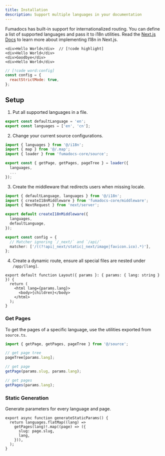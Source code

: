 ```yaml
---
title: Installation
description: Support multiple languages in your documentation
---
```


Fumadocs has built-in support for internationalized routing.
You can define a list of supported languages and pass it to i18n utilities. Read
the
[Next.js Docs](https://nextjs.org/docs/app/building-your-application/routing/internationalization)
to learn more about implementing I18n in Next.js.

```tsx
<div>Hello World</div>  // [!code highlight]
<div>Hello World</div>
<div>Goodbye</div>
<div>Hello World</div>
```

```js
// [!code word:config]
const config = {
  reactStrictMode: true,
};
```

## Setup

1. Put all supported languages in a file.

```ts title="i18n.ts"
export const defaultLanguage = 'en';
export const languages = ['en', 'cn'];
```

2. Change your current source configurations.

```ts title="source.ts"
import { languages } from '@/i18n';
import { map } from '@/.map';
import { loader } from 'fumadocs-core/source';

export const { getPage, getPages, pageTree } = loader({
  languages,
  ...
});
```

3. Create the middleware that redirects users when missing locale.

```ts title="middleware.ts"
import { defaultLanguage, languages } from '@/i18n';
import { createI18nMiddleware } from 'fumadocs-core/middleware';
import { NextRequest } from 'next/server';

export default createI18nMiddleware({
  languages,
  defaultLanguage,
});

export const config = {
  // Matcher ignoring `/_next/` and `/api/`
  matcher: ['/((?!api|_next/static|_next/image|favicon.ico).*)'],
};
```

4. Create a dynamic route, ensure all special files are nested under
   `/app/[lang]`.

```tsx title="app/[lang]/layout.tsx"
export default function Layout({ params }: { params: { lang: string } }) {
  return (
    <html lang={params.lang}>
      <body>{children}</body>
    </html>
  );
}
```

### Get Pages

To get the pages of a specific language, use the utilities exported from
`source.ts`.

```ts
import { getPage, getPages, pageTree } from '@/source';

// get page tree
pageTree[params.lang];

// get page
getPage(params.slug, params.lang);

// get pages
getPages(params.lang);
```

### Static Generation

Generate parameters for every language and page.

```tsx
export async function generateStaticParams() {
  return languages.flatMap((lang) =>
    getPages(lang)!.map((page) => ({
      slug: page.slug,
      lang,
    })),
  );
}
```
